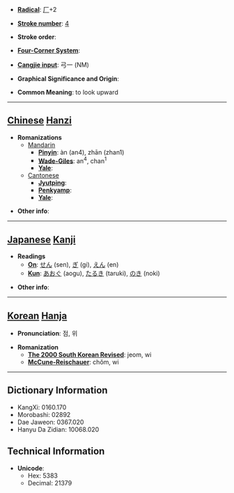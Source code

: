 * '''[[Wiktionary:Chinese radical index| Radical]]''': [[Wiktionary:Chinese radical index 厂|厂]]+2

* '''[[Wiktionary:Chinese total strokes index|Stroke number]]''': [[Wiktionary:Chinese total strokes index 4|4]]

* '''Stroke order''': 

* '''[[Wiktionary:Chinese four corner index|Four-Corner System]]''': 

* '''[[Wiktionary:Chinese Cangjie index|Cangjie input]]''': 弓一 (NM)

* '''Graphical Significance and Origin''': 

* '''Common Meaning''': to look upward

----

== [[Chinese]] [[Hanzi]] ==

* '''Romanizations'''
** [[Mandarin]]
*** '''[[Pinyin]]''': àn (an4), zhān (zhan1)
*** '''[[Wade-Giles]]''': an<sup>4</sup>, chan<sup>1</sup>
*** '''[[Yale]]''': 
**[[Cantonese]]
***'''[[Jyutping]]''':
***'''[[Penkyamp]]''': 
***'''[[Yale]]''': 

* '''Other info''': 

----

== [[Japanese]] [[Kanji]] ==

* '''Readings'''
** '''[[On]]''': [[せん]] (sen), [[ぎ]] (gi), [[えん]] (en)
** '''[[Kun]]''': [[あおぐ]] (aogu), [[たるき]] (taruki), [[のき]] (noki)

* '''Other info''':  

----

== [[Korean]] [[Hanja]] ==

* '''Pronunciation''': 점, 위

* '''Romanization'''
** '''[[The 2000 South Korean Revised Romanization|The 2000 South Korean Revised]]''': jeom, wi
** '''[[McCune-Reischauer]]''': chŏm, wi

----

== Dictionary Information ==

* KangXi: 0160.170
* Morobashi: 02892
* Dae Jaweon: 0367.020
* Hanyu Da Zidian: 10068.020

== Technical Information ==

* '''Unicode''':
** Hex: 5383
** Decimal: 21379